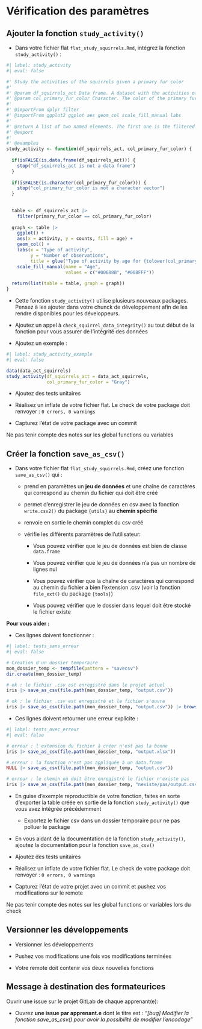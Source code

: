 # Vérification des paramètres

## Ajouter la fonction `study_activity()`

- Dans votre fichier flat `flat_study_squirrels.Rmd`, intégrez la fonction `study_activity()` :

```r
#| label: study_activity
#| eval: false

#' Study the activities of the squirrels given a primary fur color
#'
#' @param df_squirrels_act Data frame. A dataset with the activities of the squirrels. This dataset mush have at leat these 4 columns: "age", "primary_fur_color", "activity", "counts".
#' @param col_primary_fur_color Character. The color of the primary fur color of interest. Only the squirrels with this primary fur color will be considered in the analysis.
#' 
#' @importFrom dplyr filter
#' @importFrom ggplot2 ggplot aes geom_col scale_fill_manual labs
#'
#' @return A list of two named elements. The first one is the filtered table. The second one is the ggplot.
#' @export
#'
#' @examples
study_activity <- function(df_squirrels_act, col_primary_fur_color) {
  
  if(isFALSE(is.data.frame(df_squirrels_act))) {
    stop("df_squirrels_act is not a data frame")
  }
  
  if(isFALSE(is.character(col_primary_fur_color))) {
    stop("col_primary_fur_color is not a character vector")
  }
  
  
  table <- df_squirrels_act |> 
    filter(primary_fur_color == col_primary_fur_color)
    
  graph <- table |> 
    ggplot() +
    aes(x = activity, y = counts, fill = age) +
    geom_col() +
    labs(x = "Type of activity",
         y = "Number of observations",
         title = glue("Type of activity by age for {tolower(col_primary_fur_color)} squirrels")) +
    scale_fill_manual(name = "Age",
                      values = c("#00688B", "#00BFFF"))
  
  return(list(table = table, graph = graph))
}

```

- Cette fonction `study_activity()` utilise plusieurs nouveaux packages. Pensez à les ajouter dans votre chunck de développement afin de les rendre disponibles pour les développeurs.

- Ajoutez un appel à `check_squirrel_data_integrity()` au tout début de la fonction pour vous assurer de l’intégrité des données

- Ajoutez un exemple :

```r
#| label: study_activity_example
#| eval: false

data(data_act_squirrels)
study_activity(df_squirrels_act = data_act_squirrels, 
               col_primary_fur_color = "Gray")

```

- Ajoutez des tests unitaires

- Réalisez un inflate de votre fichier flat. Le check de votre package doit renvoyer : `0 errors, 0 warnings`

- Capturez l’état de votre package avec un commit

::: {.callout-note collapse="false"}

Ne pas tenir compte des notes sur les global functions ou variables

:::

## Créer la fonction `save_as_csv()`

- Dans votre fichier flat `flat_study_squirrels.Rmd`, créez une fonction `save_as_csv()` qui :

  - prend en paramètres un **jeu de données** et une chaîne de caractères qui correspond au chemin du fichier qui doit être créé
  
  - permet d’enregistrer le jeu de données en csv avec la fonction `write.csv2()` du package `{utils}` au **chemin spécifié**
  
  - renvoie en sortie le chemin complet du csv créé
  
  - vérifie les différents paramètres de l’utilisateur:
  
    - Vous pouvez vérifier que le jeu de données est bien de classe `data.frame`
    
    - Vous pouvez vérifier que le jeu de données n’a pas un nombre de lignes nul
    
    - Vous pouvez vérifier que la chaîne de caractères qui correspond au chemin du fichier a bien l’extension .csv (voir la fonction `file_ext()` du package `{tools}`)
    
    - Vous pouvez vérifier que le dossier dans lequel doit être stocké le fichier existe
    
**Pour vous aider :**

- Ces lignes doivent fonctionner :
  
```r
#| label: tests_sans_erreur
#| eval: false

# Création d'un dossier temporaire
mon_dossier_temp <- tempfile(pattern = "savecsv")
dir.create(mon_dossier_temp)

# ok : le fichier .csv est enregistré dans le projet actuel
iris |> save_as_csv(file.path(mon_dossier_temp, "output.csv"))

# ok : le fichier .csv est enregistré et le fichier s'ouvre
iris |> save_as_csv(file.path(mon_dossier_temp, "output.csv")) |> browseURL()  

```
  
- Ces lignes doivent retourner une erreur explicite :

```r
#| label: tests_avec_erreur
#| eval: false

# erreur : l'extension du fichier à créer n'est pas la bonne
iris |> save_as_csv(file.path(mon_dossier_temp, "output.xlsx")) 

# erreur : la fonction n'est pas appliquée à un data.frame
NULL |> save_as_csv(file.path(mon_dossier_temp, "output.csv"))

# erreur : le chemin où doit être enregistré le fichier n'existe pas
iris |> save_as_csv(file.path(mon_dossier_temp, "nexiste/pas/output.csv")) 

```

- En guise d’exemple reproductible de votre fonction, faites en sorte d’exporter la table créée en sortie de la fonction `study_activity()` que vous avez intégrée précédemment

  - Exportez le fichier csv dans un dossier temporaire pour ne pas polluer le package
  
- En vous aidant de la documentation de la fonction `study_activity()`, ajoutez la documentation pour la fonction `save_as_csv()`

- Ajoutez des tests unitaires

- Réalisez un inflate de votre fichier flat. Le check de votre package doit renvoyer : `0 errors, 0 warnings`

- Capturez l’état de votre projet avec un commit et pushez vos modifications sur le remote

::: {.callout-note collapse="false"}

Ne pas tenir compte des notes sur les global functions or variables lors du check

:::

## Versionner les développements

- Versionner les développements

- Pushez vos modifications une fois vos modifications terminées

- Votre remote doit contenir vos deux nouvelles fonctions

::: {.callout-important collapse="false"}
## Message à destination des formateurices

Ouvrir une issue sur le projet GitLab de chaque apprenant(e):

:::

- Ouvrez **une issue par apprenant.e** dont le titre est : *“[bug] Modifier la fonction save_as_csv() pour avoir la possibilité de modifier l’encodage”*

